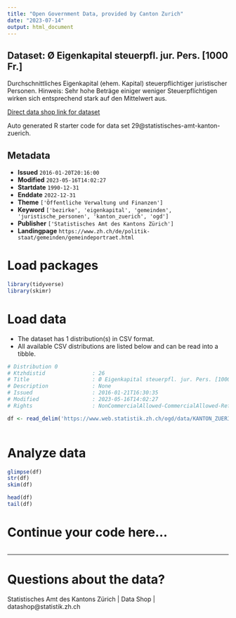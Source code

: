 ```yaml
---
title: "Open Government Data, provided by Canton Zurich"
date: "2023-07-14"
output: html_document
---
```


## Dataset: Ø Eigenkapital steuerpfl. jur. Pers. [1000 Fr.]

Durchschnittliches Eigenkapital (ehem. Kapital) steuerpflichtiger juristischer Personen. Hinweis: Sehr hohe Beträge einiger weniger Steuerpflichtigen wirken sich entsprechend stark auf den Mittelwert aus.

[Direct data shop link for dataset](https://www.zh.ch/de/politik-staat/opendata.html#/datasets/29@statistisches-amt-kanton-zuerich)

Auto generated R starter code for data set 29@statistisches-amt-kanton-zuerich.

## Metadata

- **Issued** `2016-01-20T20:16:00`
- **Modified** `2023-05-16T14:02:27`
- **Startdate** `1990-12-31`
- **Enddate** `2022-12-31`
- **Theme** `['Öffentliche Verwaltung und Finanzen']`
- **Keyword** `['bezirke', 'eigenkapital', 'gemeinden', 'juristische_personen', 'kanton_zuerich', 'ogd']`
- **Publisher** `['Statistisches Amt des Kantons Zürich']`
- **Landingpage** `https://www.zh.ch/de/politik-staat/gemeinden/gemeindeportraet.html`


# Load packages

```r

library(tidyverse)
library(skimr)

```

# Load data

-   The dataset has 1 distribution(s) in CSV format.
-   All available CSV distributions are listed below and can be read into a tibble.

```r

# Distribution 0
# Ktzhdistid               : 26
# Title                    : Ø Eigenkapital steuerpfl. jur. Pers. [1000 Fr.]
# Description              : None
# Issued                   : 2016-01-21T16:30:35
# Modified                 : 2023-05-16T14:02:27
# Rights                   : NonCommercialAllowed-CommercialAllowed-ReferenceRequired

df <- read_delim('https://www.web.statistik.zh.ch/ogd/data/KANTON_ZUERICH_281.csv')



```

# Analyze data

```r

glimpse(df)
str(df)
skim(df)

head(df)
tail(df)

```

# Continue your code here...

```r

```

------------------------------------------------------------------------

# Questions about the data?

Statistisches Amt des Kantons Zürich | Data Shop | datashop@statistik.zh.ch
